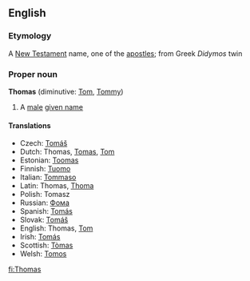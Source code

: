 ==English==
===Etymology===
A [[New Testament]] name, one of the [[apostle]]s; from Greek ''Didymos'' twin
===Proper noun===
'''Thomas''' (diminutive: [[Tom]], [[Tommy]])
#A [[male]] [[given name]]


====Translations====
*Czech: [[Tomáš]]
*Dutch: Thomas, [[Tomas]], [[Tom]]
*Estonian: [[Toomas]]
*Finnish: [[Tuomo]]
*Italian: [[Tommaso]]
*Latin: Thomas, [[Thoma]]
*Polish: Tomasz
*Russian: [[Фома]]
*Spanish: [[Tomás]]
*Slovak: [[Tomáš]]
*English: Thomas, [[Tom]]
*Irish: [[Tomás]]
*Scottish: [[Tòmas]]
*Welsh: [[Tomos]]

[[fi:Thomas]]